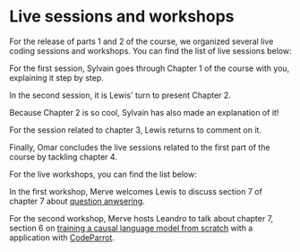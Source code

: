 # Live sessions and workshops

For the release of parts 1 and 2 of the course, we organized several live coding sessions and workshops. You can find the list of live sessions below:


For the first session, Sylvain goes through Chapter 1 of the course with you, explaining it step by step.

<div class="flex justify-center">
<Youtube id="aV4wfnIakSQ"/>
</div>

In the second session, it is Lewis' turn to present Chapter 2.

<div class="flex justify-center">
<Youtube id="qEl7eORxpFA"/>
</div>

Because Chapter 2 is so cool, Sylvain has also made an explanation of it!

<div class="flex justify-center">
<Youtube id="u4e8OGWYpPk"/>
</div>

For the session related to chapter 3, Lewis returns to comment on it.

<div class="flex justify-center">
<Youtube id="Be4s0dsbavM"/>
</div>

Finally, Omar concludes the live sessions related to the first part of the course by tackling chapter 4.

<div class="flex justify-center">
<Youtube id="1ATVsyBxu1I"/>
</div>

For the live workshops, you can find the list below:

In the first workshop, Merve welcomes Lewis to discuss section 7 of chapter 7 about [question anwsering]( https://huggingface.co/course/chapter7/7?fw=pt).

<div class="flex justify-center">
<Youtube id="Ihgk8kGLpIE"/>
</div>

For the second workshop, Merve hosts Leandro to talk about chapter 7, section 6 on [training a causal language model from scratch]( https://huggingface.co/course/chapter7/6?fw=pt) with a application with [CodeParrot](https://huggingface.co/codeparrot).

<div class="flex justify-center">
<Youtube id="ExUR7w6xe94"/>
</div>
